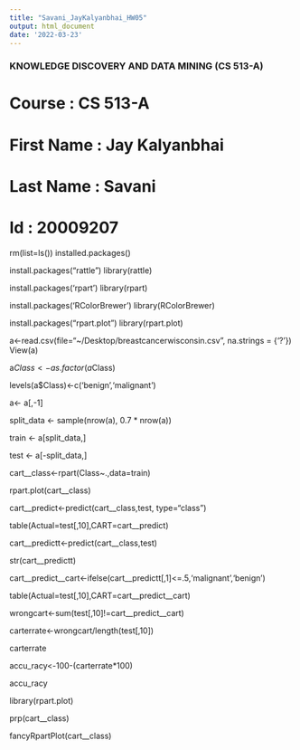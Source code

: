 ```yaml
---
title: "Savani_JayKalyanbhai_HW05"
output: html_document
date: '2022-03-23'
---
```




### KNOWLEDGE DISCOVERY AND DATA MINING (CS 513-A) ###




# Course         : CS 513-A
# First Name     : Jay Kalyanbhai 
# Last Name      : Savani
# Id             : 20009207
rm(list=ls())
installed.packages()

install.packages("rattle")
library(rattle)

install.packages('rpart')
library(rpart)

install.packages('RColorBrewer')
library(RColorBrewer)

install.packages("rpart.plot")
library(rpart.plot)

a<-read.csv(file="~/Desktop/breastcancerwisconsin.csv", na.strings = {'?'})
View(a)

a$Class<-as.factor(a$Class)

levels(a$Class)<-c('benign','malignant')

a<- a[,-1]

split_data <- sample(nrow(a), 0.7 * nrow(a))

train <- a[split_data,]

test <- a[-split_data,]

cart__class<-rpart(Class~.,data=train)

rpart.plot(cart__class)

cart__predict<-predict(cart__class,test, type="class") 

table(Actual=test[,10],CART=cart__predict)

cart__predictt<-predict(cart__class,test)

str(cart__predictt)

cart__predict__cart<-ifelse(cart__predictt[,1]<=.5,'malignant','benign')

table(Actual=test[,10],CART=cart__predict__cart)

wrongcart<-sum(test[,10]!=cart__predict__cart)

carterrate<-wrongcart/length(test[,10])

carterrate

accu_racy<-100-(carterrate*100)

accu_racy

library(rpart.plot)

prp(cart__class)

fancyRpartPlot(cart__class)


